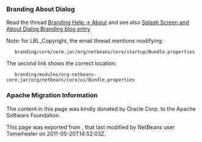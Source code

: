 <!--

    Licensed to the Apache Software Foundation (ASF) under one
    or more contributor license agreements.  See the NOTICE file
    distributed with this work for additional information
    regarding copyright ownership.  The ASF licenses this file
    to you under the Apache License, Version 2.0 (the
    "License"); you may not use this file except in compliance
    with the License.  You may obtain a copy of the License at

      http://www.apache.org/licenses/LICENSE-2.0

    Unless required by applicable law or agreed to in writing,
    software distributed under the License is distributed on an
    "AS IS" BASIS, WITHOUT WARRANTIES OR CONDITIONS OF ANY
    KIND, either express or implied.  See the License for the
    specific language governing permissions and limitations
    under the License.

-->

===Branding About Dialog===

Read the thread [http://thread.gmane.org/gmane.comp.java.netbeans.modules.openide.devel/31632/focus=31642 Branding Help -> About]
and see also [http://blogs.kiyut.com/tonny/2007/10/18/customize-netbeans-platform-splash-screen-and-about-dialog/ Splash Screen and About Dialog Branding blog entry]

Note: for LBL_Copyright, the email thread mentions modifying:

    branding/core/core.jar/org/netbeans/core/startup/Bundle.properties

The second link shows the correct location:

    branding/modules/org-netbeans-core.jar/org/netbeans/core/ui/Bundle.properties

===Apache Migration Information===

The content in this page was kindly donated by Oracle Corp. to the
Apache Software Foundation.

This page was exported from , 
that last modified by NetBeans user Tomwheeler 
on 2011-05-20T14:52:03Z.

